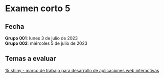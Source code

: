 # Examen corto 5 {.unnumbered}

## Fecha {.unnumbered}
**Grupo 001**: lunes 3 de julio de 2023  
**Grupo 002**: miércoles 5 de julio de 2023

## Temas a evaluar {.unnumbered}
[15 shiny - marco de trabajo para desarrollo de aplicaciones web interactivas](15-shiny.qmd)